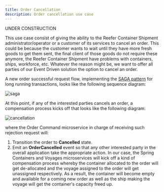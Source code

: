 ```yaml
---
title: Order Cancellation
description: Order cancellation use case
---
```


<InlineNotification kind="warning">
UNDER CONSTRUCTION
</InlineNotification>

This use case consist of giving the ability to the Reefer Container Shipment administrator/operator or a customer of its services to cancel an order. This could be because the customer wants to wait until they have more fresh goods to get them sent, the final client of those goods do not require these anymore, the Reefer Container Shipment have problems with containers, ships, workforce, etc. Whatever the reason might be, we want to offer all parties of our Event Driven solution the option to cancel an order.

A new order successful request flow, implementing the [SAGA pattern](https://ibm-cloud-architecture.github.io/refarch-eda/design-patterns/saga/) for long running transactions, looks like the following sequence diagram:

![saga](images/Slide1.png)

At this point, if any of the interested parties cancels an order, a compensation process kicks off that looks like the following diagram:

![cancellation](images/Slide2.png)

where the Order Command microservice in charge of receiving such rejection request will:

1. Transition the order to **Cancelled** state.
2. Emit an **OrderCancelled** event so that any other interested party in the overall application take the appropriate action. In our case, the Spring Containers and Voyages microservices will kick off a kind of compensation process whereby the container allocated to the order will get de-allocated and the voyage assigned to the order will get unassigned respectively. As a result, the container will become empty and available for a coming new order as well as the ship making the voyage will get the container's capacity freed up.
